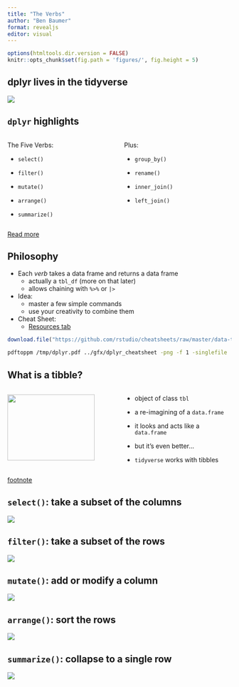 ```yaml
---
title: "The Verbs"
author: "Ben Baumer"
format: revealjs
editor: visual
---
```


```r
options(htmltools.dir.version = FALSE)
knitr::opts_chunk$set(fig.path = 'figures/', fig.height = 5)
```


## dplyr lives in the tidyverse 

![](https://raw.githubusercontent.com/tidyverse/dplyr/master/man/figures/logo.png){fig-align="center"}


## `dplyr` highlights



:::: {.columns}

::: {.column width="50%"}

The Five Verbs:

- `select()`

- `filter()`

- `mutate()`

- `arrange()`

- `summarize()` 

:::


::: {.column width="50%"}
Plus:

- `group_by()`

- `rename()`

- `inner_join()`

- `left_join()`

:::
::::

[Read more](https://r4ds.had.co.nz/transform.html)

## Philosophy

- Each *verb* takes a data frame and returns a data frame
    - actually a `tbl_df` (more on that later)
    - allows chaining with `%>%` or `|>`

- Idea: 
    - master a few simple commands
    - use your creativity to combine them

- Cheat Sheet:
    - [Resources tab](https://nics-github.github.io/MTH_190_Intro_to_DS/Resources.html)



```r
download.file("https://github.com/rstudio/cheatsheets/raw/master/data-transformation.pdf", destfile = "/tmp/dplyr.pdf")
```

```bash
pdftoppm /tmp/dplyr.pdf ../gfx/dplyr_cheatsheet -png -f 1 -singlefile
```




## What is a tibble?

:::: {.columns}

::: {.column width="50%"}

![](http://hexb.in/hexagons/tibble.png){width=90%}

:::

::: {.column width="50%"}

- object of class `tbl`

- a re-imagining of a `data.frame`

- it looks and acts like a `data.frame`

- but it's even better...

- `tidyverse` works with tibbles

:::
::::

[footnote](https://r4ds.had.co.nz/tibbles.html)

## `select()`: take a subset of the **columns** 

![](./images/select.png)


## `filter()`: take a subset of the **rows**

![](./images/filter.png)


## `mutate()`: add or modify a **column**

![](./images/mutate.png)



## `arrange()`: sort the **rows**

![](./images/arrange.png)


## `summarize()`: collapse to **a single row**

![](./images/summarise.png)